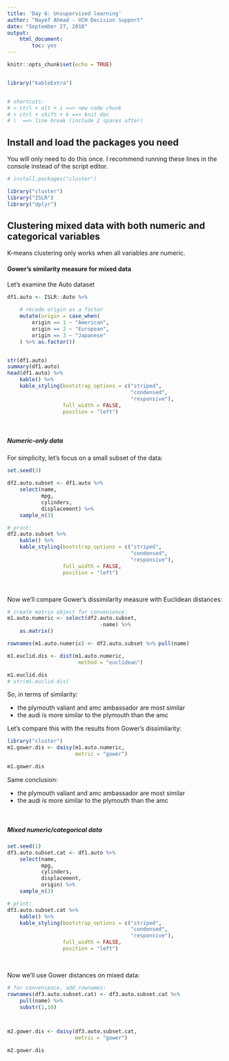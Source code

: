 ```yaml
---
title: 'Day 6: Unsupervised learning'
author: "Nayef Ahmad - VCH Decision Support"
date: "September 27, 2018"
output: 
    html_document: 
        toc: yes
---
```


```r
knitr::opts_chunk$set(echo = TRUE)


library("kableExtra")


# shortcuts: 
# > ctrl + alt + i ==> new code chunk
# > ctrl + shift + k ==> knit doc 
# \  ==> line break (include 2 spaces after)
```



## Install and load the packages you need
You will only need to do this once. I recommend running these lines in the console instead of the script editor. 

```r
# install.packages("cluster")

library("cluster")
library("ISLR")
library("dplyr")

```



## Clustering mixed data with both numeric and categorical variables
K-means clustering only works when all variables are numeric. 


#### Gower's similarity measure for mixed data 
Let's examine the Auto dataset

```r
df1.auto <- ISLR::Auto %>% 
    
    # recode origin as a factor 
    mutate(origin = case_when(
        origin == 1 ~ "American",
        origin == 2 ~ "European",
        origin == 3 ~ "Japanese"
    ) %>% as.factor())


str(df1.auto)
summary(df1.auto)
head(df1.auto) %>% 
    kable() %>% 
    kable_styling(bootstrap_options = c("striped",
                                        "condensed", 
                                        "responsive"), 
                  full_width = FALSE, 
                  position = "left")

```


\  
\  
\  

##### Numeric-only data
For simplicity, let's focus on a small subset of the data: 

```r
set.seed(3)

df2.auto.subset <- df1.auto %>% 
    select(name,
           mpg, 
           cylinders, 
           displacement) %>%  
    sample_n(3)

# print: 
df2.auto.subset %>% 
    kable() %>% 
    kable_styling(bootstrap_options = c("striped",
                                        "condensed", 
                                        "responsive"), 
                  full_width = FALSE, 
                  position = "left")

```

\  
\  
\  

Now we'll compare Gower's dissimilarity measure with Euclidean distances: 

```r
# create matrix object for convenience: 
m1.auto.numeric <- select(df2.auto.subset, 
                              -name) %>% 
    as.matrix()

rownames(m1.auto.numeric) <- df2.auto.subset %>% pull(name)

m1.euclid.dis <- dist(m1.auto.numeric,
                       method = "euclidean")

m1.euclid.dis
# str(m1.euclid.dis)

```

So, in terms of similarity: 

* the plymouth valiant and amc ambassador are most similar
* the audi is more similar to the plymouth than the amc 

Let's compare this with the results from Gower's dissimilarity: 

```r
library("cluster")
m1.gower.dis <- daisy(m1.auto.numeric, 
                      metric = "gower")

m1.gower.dis

```

Same conclusion: 

* the plymouth valiant and amc ambassador are most similar
* the audi is more similar to the plymouth than the amc

\  
\  
\  

##### Mixed numeric/categorical data
```r
set.seed(1)
df3.auto.subset.cat <- df1.auto %>% 
    select(name,
           mpg, 
           cylinders, 
           displacement, 
           origin) %>%  
    sample_n(3)

# print: 
df3.auto.subset.cat %>% 
    kable() %>% 
    kable_styling(bootstrap_options = c("striped",
                                        "condensed", 
                                        "responsive"), 
                  full_width = FALSE, 
                  position = "left")


```


\  
\  
\  

Now we'll use Gower distances on mixed data: 

```r
# for convenience, add rownames: 
rownames(df3.auto.subset.cat) <- df3.auto.subset.cat %>%
    pull(name) %>% 
    substr(1,10)



m2.gower.dis <- daisy(df3.auto.subset.cat, 
                      metric = "gower")

m2.gower.dis


```



